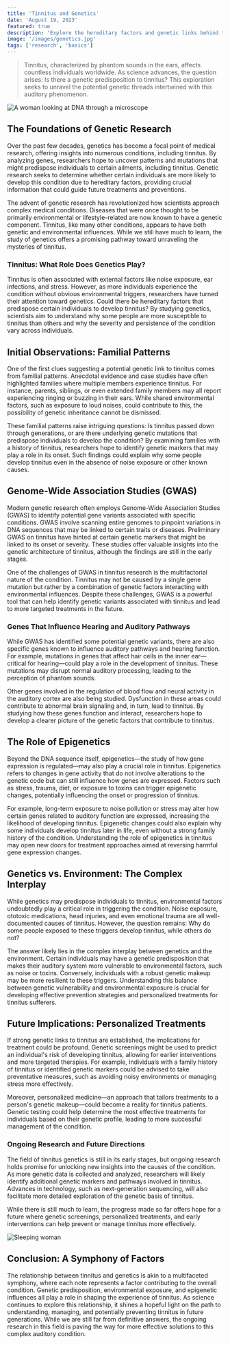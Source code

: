 ```yaml
---
title: 'Tinnitus and Genetics'
date: 'August 19, 2023'
featured: true
description: 'Explore the hereditary factors and genetic links behind tinnitus to understand its potential roots and implications.'
image: '/images/genetics.jpg'
tags: ['research', 'basics']
---
```


<Blockquote>
  Tinnitus, characterized by phantom sounds in the ears, affects countless
  individuals worldwide. As science advances, the question arises: Is there a
  genetic predisposition to tinnitus? This exploration seeks to unravel the
  potential genetic threads intertwined with this auditory phenomenon.
</Blockquote>

<Image
  src="/images/genetics.jpg"
  alt="A woman looking at DNA through a microscope"
/>

## <Highlighter>The Foundations of Genetic Research</Highlighter>

Over the past few decades, genetics has become a focal point of medical research, offering insights into numerous conditions, including tinnitus. By analyzing genes, researchers hope to uncover patterns and mutations that might predispose individuals to certain ailments, including tinnitus. Genetic research seeks to determine whether certain individuals are more likely to develop this condition due to hereditary factors, providing crucial information that could guide future treatments and preventions.

The advent of genetic research has revolutionized how scientists approach complex medical conditions. Diseases that were once thought to be primarily environmental or lifestyle-related are now known to have a genetic component. Tinnitus, like many other conditions, appears to have both genetic and environmental influences. While we still have much to learn, the study of genetics offers a promising pathway toward unraveling the mysteries of tinnitus.

### Tinnitus: What Role Does Genetics Play?

Tinnitus is often associated with external factors like noise exposure, ear infections, and stress. However, as more individuals experience the condition without obvious environmental triggers, researchers have turned their attention toward genetics. Could there be hereditary factors that predispose certain individuals to develop tinnitus? By studying genetics, scientists aim to understand why some people are more susceptible to tinnitus than others and why the severity and persistence of the condition vary across individuals.

<AdComponent />

## <Highlighter>Initial Observations: Familial Patterns</Highlighter>

One of the first clues suggesting a potential genetic link to tinnitus comes from familial patterns. Anecdotal evidence and case studies have often highlighted families where multiple members experience tinnitus. For instance, parents, siblings, or even extended family members may all report experiencing ringing or buzzing in their ears. While shared environmental factors, such as exposure to loud noises, could contribute to this, the possibility of genetic inheritance cannot be dismissed.

These familial patterns raise intriguing questions: Is tinnitus passed down through generations, or are there underlying genetic mutations that predispose individuals to develop the condition? By examining families with a history of tinnitus, researchers hope to identify genetic markers that may play a role in its onset. Such findings could explain why some people develop tinnitus even in the absence of noise exposure or other known causes.

## <Highlighter>Genome-Wide Association Studies (GWAS)</Highlighter>

Modern genetic research often employs Genome-Wide Association Studies (GWAS) to identify potential gene variants associated with specific conditions. GWAS involve scanning entire genomes to pinpoint variations in DNA sequences that may be linked to certain traits or diseases. Preliminary GWAS on tinnitus have hinted at certain genetic markers that might be linked to its onset or severity. These studies offer valuable insights into the genetic architecture of tinnitus, although the findings are still in the early stages.

One of the challenges of GWAS in tinnitus research is the multifactorial nature of the condition. Tinnitus may not be caused by a single gene mutation but rather by a combination of genetic factors interacting with environmental influences. Despite these challenges, GWAS is a powerful tool that can help identify genetic variants associated with tinnitus and lead to more targeted treatments in the future.

### Genes That Influence Hearing and Auditory Pathways

While GWAS has identified some potential genetic variants, there are also specific genes known to influence auditory pathways and hearing function. For example, mutations in genes that affect hair cells in the inner ear—critical for hearing—could play a role in the development of tinnitus. These mutations may disrupt normal auditory processing, leading to the perception of phantom sounds.

Other genes involved in the regulation of blood flow and neural activity in the auditory cortex are also being studied. Dysfunction in these areas could contribute to abnormal brain signaling and, in turn, lead to tinnitus. By studying how these genes function and interact, researchers hope to develop a clearer picture of the genetic factors that contribute to tinnitus.

<AdComponent />

## <Highlighter>The Role of Epigenetics</Highlighter>

Beyond the DNA sequence itself, epigenetics—the study of how gene expression is regulated—may also play a crucial role in tinnitus. Epigenetics refers to changes in gene activity that do not involve alterations to the genetic code but can still influence how genes are expressed. Factors such as stress, trauma, diet, or exposure to toxins can trigger epigenetic changes, potentially influencing the onset or progression of tinnitus.

For example, long-term exposure to noise pollution or stress may alter how certain genes related to auditory function are expressed, increasing the likelihood of developing tinnitus. Epigenetic changes could also explain why some individuals develop tinnitus later in life, even without a strong family history of the condition. Understanding the role of epigenetics in tinnitus may open new doors for treatment approaches aimed at reversing harmful gene expression changes.

## <Highlighter>Genetics vs. Environment: The Complex Interplay</Highlighter>

While genetics may predispose individuals to tinnitus, environmental factors undoubtedly play a critical role in triggering the condition. Noise exposure, ototoxic medications, head injuries, and even emotional trauma are all well-documented causes of tinnitus. However, the question remains: Why do some people exposed to these triggers develop tinnitus, while others do not?

The answer likely lies in the complex interplay between genetics and the environment. Certain individuals may have a genetic predisposition that makes their auditory system more vulnerable to environmental factors, such as noise or toxins. Conversely, individuals with a robust genetic makeup may be more resilient to these triggers. Understanding this balance between genetic vulnerability and environmental exposure is crucial for developing effective prevention strategies and personalized treatments for tinnitus sufferers.

<AdComponent />

## <Highlighter>Future Implications: Personalized Treatments</Highlighter>

If strong genetic links to tinnitus are established, the implications for treatment could be profound. Genetic screenings might be used to predict an individual's risk of developing tinnitus, allowing for earlier interventions and more targeted therapies. For example, individuals with a family history of tinnitus or identified genetic markers could be advised to take preventative measures, such as avoiding noisy environments or managing stress more effectively.

Moreover, personalized medicine—an approach that tailors treatments to a person's genetic makeup—could become a reality for tinnitus patients. Genetic testing could help determine the most effective treatments for individuals based on their genetic profile, leading to more successful management of the condition.

### Ongoing Research and Future Directions

The field of tinnitus genetics is still in its early stages, but ongoing research holds promise for unlocking new insights into the causes of the condition. As more genetic data is collected and analyzed, researchers will likely identify additional genetic markers and pathways involved in tinnitus. Advances in technology, such as next-generation sequencing, will also facilitate more detailed exploration of the genetic basis of tinnitus.

While there is still much to learn, the progress made so far offers hope for a future where genetic screenings, personalized treatments, and early interventions can help prevent or manage tinnitus more effectively.

<Image src="/images/sleeping-woman.jpg" alt="Sleeping woman" />

## <Highlighter>Conclusion: A Symphony of Factors</Highlighter>

The relationship between tinnitus and genetics is akin to a multifaceted symphony, where each note represents a factor contributing to the overall condition. Genetic predisposition, environmental exposure, and epigenetic influences all play a role in shaping the experience of tinnitus. As science continues to explore this relationship, it shines a hopeful light on the path to understanding, managing, and potentially preventing tinnitus in future generations. While we are still far from definitive answers, the ongoing research in this field is paving the way for more effective solutions to this complex auditory condition.

